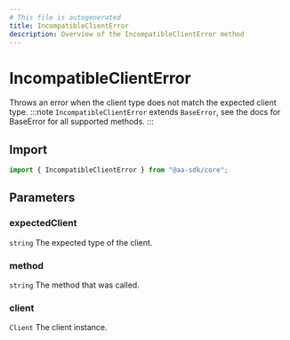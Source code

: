 ```yaml
---
# This file is autogenerated
title: IncompatibleClientError
description: Overview of the IncompatibleClientError method
---
```


# IncompatibleClientError

Throws an error when the client type does not match the expected client type.
:::note
`IncompatibleClientError` extends `BaseError`, see the docs for BaseError for all supported methods.
:::

## Import

```ts
import { IncompatibleClientError } from "@aa-sdk/core";
```

## Parameters

### expectedClient

`string`
The expected type of the client.

### method

`string`
The method that was called.

### client

`Client`
The client instance.
